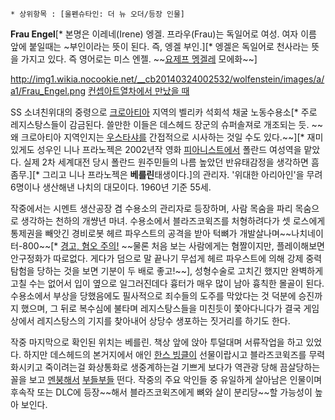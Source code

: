  * 상위항목 : [울펜슈타인: 더 뉴 오더/등장 인물]

'''Frau Engel'''[* 본명은 이레네(Irene) 엥겔. 프라우(Frau)는 독일어로 여성. 여자 이름 앞에 붙일때는 ~부인이라는 뜻이 된다. 즉, 엥겔 부인.][* 엥겔은 독일어로 천사라는 뜻을 가지고 있다. 즉 영어로는 미스 엔젤. ~~[[요제프 멩겔레]] 모에화~~]

http://img1.wikia.nocookie.net/__cb20140324002532/wolfenstein/images/a/a1/Frau_Engel.png
[http://img1.wikia.nocookie.net/__cb20140428184905/wolfenstein/images/6/6e/Frau-Engel-Wolfenstein-The-New-Order-Villains-Concept-Art-640x1024.jpg 컨셉아트][http://img1.wikia.nocookie.net/__cb20140607002600/wolfenstein/images/3/39/Frau-wolfenstein.jpg 열차에서 만났을 때]

SS 소녀친위대의 중령으로 [[크로아티아]] 지역의 벨리카 석회석 채굴 노동수용소[* 주로 레지스탕스들이 감금된다. 쓸만한 이들은 데스헤드 장군의 슈퍼솔져로 개조되는 듯. ~~왜 크로아티아 지역인지는 [[우스타샤]]를 간접적으로 시사하는 것일 수도 있다.~~][* 재미있게도 성우인 니나 프라노젝은 2002년작 영화 [[피아니스트]]에서 폴란드 여성역을 맡았다. 실제 2차 세계대전 당시 폴란드 원주민들의 나름 높았던 반유태감정을 생각하면 흠좀무.][* 그리고 니나 프라노젝은 '''베를린'''태생이다.]의 관리자. '위대한 아리아인'을 무려 6명이나 생산해낸 나치의 대모이다. 1960년 기준 55세. 

작중에서는 시멘트 생산공장 겸 수용소의 관리자로 등장하며, 사람 목숨을 파리 목숨으로 생각하는 천하의 개썅년 마녀. 
수용소에서 블라즈코윅즈를 처형하려다가 셋 로스에게 통제권을 빼앗긴 경비로봇 헤르 파우스트의 공격을 받아 턱뼈가 개발살나며~~나치네이터-800~~[* [http://img1.wikia.nocookie.net/__cb20140607002648/wolfenstein/images/5/5a/Belica_Engel.jpg  경고, 혐오 주의!] ~~물론 처음 보는 사람에게는 혐짤이지만, 플레이해보면 안구정화가 따로없다. 게다가 덤으로 말 끝나기 무섭게 헤르 파우스트에 의해 강제 중력탐험을 당하는 것을 보면 기분이 두 배로 좋고!~~], 성형수술로 고치긴 했지만 완벽하게 고칠 수는 없어서 입이 옆으로 일그러진데다 흉터가 매우 많이 남아 흉칙한 몰골이 된다. 수용소에서 부상을 당했음에도 필사적으로 죄수들의 도주를 막았다는 것 덕분에 승진까지 했으며, 그 뒤로 복수심에 불타며 레지스탕스들을 미친듯이 쫓아다니다가 결국 게임상에서 레지스탕스의 기지를 찾아내어 상당수 생포하는 짓거리를 하기도 한다. 

작중 마지막으로 확인된 위치는 베를린. 책상 앞에 앉아 투덜대며 서류작업을 하고 있었다. 하지만 데스헤드의 본거지에서 애인 [[한스 빙클]]이 선물이랍시고 블라즈코윅즈를 무력화시키고 죽이려는걸 화상통화로 생중계하는걸 기쁘게 보다가 역관광 당해 끔살당하는 꼴을 보고 [[멘붕]]해서 [[부들부들]] 떤다. 작중의 주요 악인들 중 유일하게 살아남은 인물이며 후속작 또는 DLC에 등장~~해서 블라즈코윅즈에게 뼈와 살이 분리당~~할 가능성이 높아 보인다.
